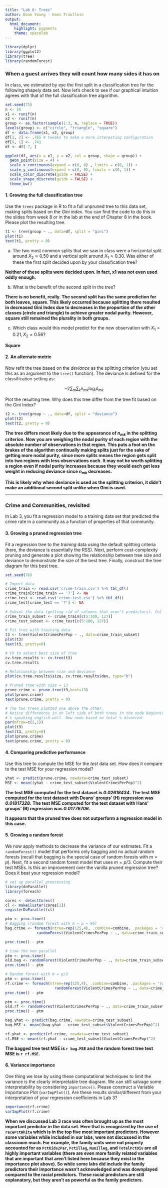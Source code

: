 ```yaml
---
title: "Lab 6: Trees"
author: Dean Young - Hans Trautlein
output: 
  html_document: 
    highlight: pygments
    theme: spacelab
---
```


```r
library(dplyr)
library(ggplot2)
library(tree)
library(randomForest)
```


### When a guest arrives they will count how many sides it has on

In class, we estimated by eye the first split in a classification tree for the following shapely data set. Now let's check to see if our graphical intuition agrees with that of the full classification tree algorithm.

```r
set.seed(75)
n <- 16
x1 <- runif(n)
x2 <- runif(n)
group <- as.factor(sample(1:3, n, replace = TRUE))
levels(group) <- c("circle", "triangle", "square")
df <- data.frame(x1, x2, group)
df[1, 2] <- .765 # tweaks to make a more interesting configuration
df[9, 1] <- .741
df <- df[-7, ]

ggplot(df, aes(x = x1, y = x2, col = group, shape = group)) +
  geom_point(size = 4) +
  scale_x_continuous(expand = c(0, 0) , limits = c(0, 1)) +
  scale_y_continuous(expand = c(0, 0), limits = c(0, 1)) +
  scale_color_discrete(guide = FALSE) +
  scale_shape_discrete(guide = FALSE) +
  theme_bw()

```

#### 1. Growing the full classification tree

Use the `trees` package in R to fit a full unpruned tree to this data set, making splits based on the *Gini index*. You can find the code to do this in the slides from week 8 or in the lab at the end of Chapter 8 in the book. Please plot the resulting tree.

```r
t1 <- tree(group ~ ., data=df, split = "gini")
plot(t1)
text(t1, pretty = 0)
```


a. The two most common splits that we saw in class were a horizontal split around $X_2 \approx 0.50$ and a vertical split around $X_1 \approx 0.30$. Was either of these the first split decided upon by your classification tree?

**Neither of these splits were decided upon. In fact, x1 was not even used oddly enough.**

b. What is the benefit of the second split in the tree?

**There is no benefit, really. The second split has the same prediction for both leaves, square. This likely occurred because splitting there resulted in decreased Gini Index due to decreases in the proportion of the other classes (circle and triangle) to achieve greater nodal purity. However, square still remained the plurality in both groups.**

c. Which class would this model predict for the new observation with $X_1 = 0.21, X_2 = 0.56$?

**Square**

#### 2. An alternate metric

Now refit the tree based on the *deviance* as the splitting criterion (you set this as an argument to the `tree()` function). The deviance is defined for the classification setting as:

$$ -2 \sum_m \sum_k n_{mk} \log \hat{p}_{mk}$$

Plot the resulting tree. Why does this tree differ from the tree fit based on the Gini Index?

```r
t2 <- tree(group ~ ., data=df, split = "deviance")
plot(t2)
text(t2, pretty = 0)
```

**The tree differs most likely due to the appearance of $n_{mk}$ in the splitting criterion. Now you are weighing the nodal purity of each region with the absolute number of observations in that region. This puts a foot on the brakes of the algorithm continually making splits just for the sake of getting more nodal purity, since more splits means the region gets split into two regions with less observations each. It may not be worth splitting a region even if nodal purity increases because they would each get less weight in reducing deviance since $n_{mk}$ decreases.**

**This is likely why when deviance is used as the splitting criterion, it didn't make an additional second split unlike when Gini is used.**

* * *

### Crime and Communities, revisited

In Lab 3, you fit a regression model to a training data set that predicted the crime rate in a community as a function of properties of that community.

#### 3. Growing a pruned regression tree
Fit a regression tree to the *training* data using the default splitting criteria (here, the deviance is essentially the RSS). Next, perform cost-complexity pruning and generate a plot showing the relationship between tree size and deviance to demonstrate the size of the best tree. Finally, construct the tree diagram for this best tree.

```r
set.seed(76)

# Import data
crime_train <- read.csv('crime-train.csv') %>% tbl_df()
crime_train[crime_train == '?'] <- NA
crime_test <- read.csv('crime-test.csv') %>% tbl_df() 
crime_test[crime_test == '?'] <- NA

# Subset the data (getting rid of columns that aren't predictors). Col 127 is our response
crime_train_subset <- crime_train[c(5:100, 127)] 
crime_test_subset <- crime_test[c(5:100, 127)] 

# Fit tree with training data
t3 <- tree(ViolentCrimesPerPop ~ ., data=crime_train_subset)
plot(t3)
text(t3, pretty=0)

# CV to select best size of tree
cv.tree.results <- cv.tree(t3)
cv.tree.results

# Relationship between size and deviance
plot(cv.tree.results$size, cv.tree.results$dev, type="b")

# Pruned tree with size = 13
prune.crime <- prune.tree(t3,best=13)
plot(prune.crime)
text(prune.crime, pretty = 0)

# The two trees plotted one above the other.
# Notice differences in on left side of both trees in the node beginning with
# % speaking english well. New node based on total % divorced
par(mfrow=c(2,1))
plot(t3)
text(t3, pretty=0)
plot(prune.crime)
text(prune.crime, pretty = 0)
```

#### 4. Comparing predictive performance
Use this tree to compute the MSE for the *test* data set. How does it compare to the test MSE for your regression model?

```r
yhat <- predict(prune.crime, newdata=crime_test_subset)
MSE <- mean((yhat - crime_test_subset$ViolentCrimesPerPop)^2)
```


**The test MSE computed for the test dataset is *0.02618434*.**
**The test MSE computed for the test dataset with Deans' groups' (H) regression was *0.01817328*.**
**The test MSE computed for the test dataset with Hans' groups' (B) regression was *0.01776706*.**

**It appears that the pruned tree does not outperform a regression model in this case.**


#### 5. Growing a random forest
We now apply methods to decrease the variance of our estimates. Fit a `randomForest()` model that performs only bagging and no actual random forests (recall that bagging is the special case of random forests with $m = p$). Next, fit a second random forest model that uses $m = p/3$. Compute their test MSEs. Is this an improvement over the vanilla pruned regression tree? Does it beat your regression model?

```r
# set up parallel preocessing
library(doParallel)
library(foreach)

cores <- detectCores()
cl <- makeCluster(cores[1])
registerDoParallel(cl)

ptm <- proc.time()
# Bagging (random forest with m = p = 96)
bag.crime <- foreach(ntree=rep(125,4), .combine=combine, .packages = 'randomForest') %dopar%
              randomForest(ViolentCrimesPerPop ~ ., data=crime_train_subset, mtry=96, importance=TRUE, ntree=ntree)

proc.time() - ptm

# time the non parallel
ptm <- proc.time()
old.bag <- randomForest(ViolentCrimesPerPop ~ ., data=crime_train_subset, mtry=96, importance=TRUE)
proc.time() - ptm

# Random forest with m = p/3
ptm <- proc.time()
rf.crime <- foreach(ntree=rep(125,4), .combine=combine, .packages = 'randomForest') %dopar%
                      randomForest(ViolentCrimesPerPop ~ ., data=crime_train_subset, importance=TRUE, ntree=ntree)
proc.time() - ptm

ptm <- proc.time()
old.rf <- randomForest(ViolentCrimesPerPop ~ ., data=crime_train_subset, importance=TRUE)
proc.time() - ptm

bag.yhat <- predict(bag.crime, newdata=crime_test_subset)
bag.MSE <- mean((bag.yhat - crime_test_subset$ViolentCrimesPerPop)^2)

rf.yhat <- predict(rf.crime, newdata=crime_test_subset)
rf.MSE <- mean((rf.yhat - crime_test_subset$ViolentCrimesPerPop)^2)
```

**The bagged tree test MSE is `r bag.MSE` and the random forest tree test MSE is `r rf.MSE`.**


#### 6. Variance importance
One thing we lose by using these computational techniques to limit the variance is the clearly interpretable tree diagram. We can still salvage some interpretability by considering `importance()`. Please construct a Variable Importance Plot (`varImpPlot()`). Are these results similar/different from your interpretation of your regression coefficients in Lab 3?

```r
importance(rf.crime)
varImpPlot(rf.crime)
```

**When we discussed Lab 3 race was often brought up as the most important predictor in the data set. Here that is recognized by the use of `racePctWhite` which is in the top five most important predictors. However some variables while included in our labs, were not discussed in the classroom much. For example, the family units were not properly accounted for as `PctKids2Par`, `PctIlleg`, `NumIlleg`, and `TotalPctDiv` are all highly important variables (there are even more family related variables that are important that aren't listed here because they exist in the importance plot above). So while some labs did include the family predictors their importance wasn't acknowledged and was downplayed compared to the racial predictors. These racial predictors are still explanatory, but they aren't as powerful as the family predictors.**


